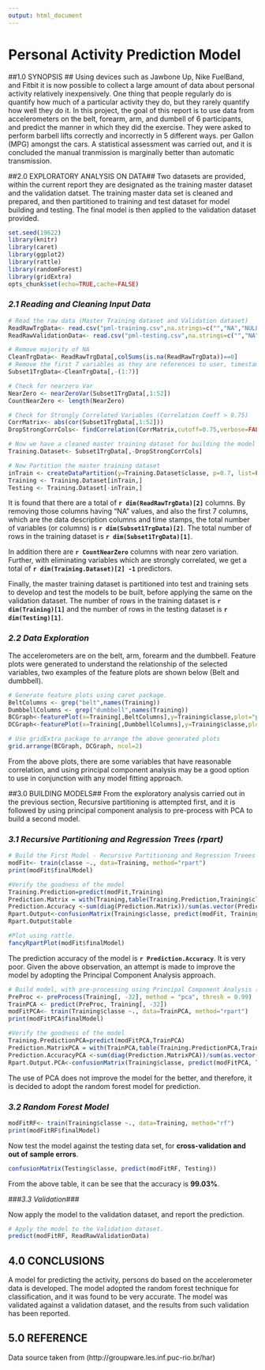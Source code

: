 ```yaml
---
output: html_document
---
```

# **Personal Activity Prediction Model** #


##1.0 SYNOPSIS ##
Using devices such as Jawbone Up, Nike FuelBand, and Fitbit it is now possible to collect a large amount of data about personal activity relatively inexpensively. One thing that people regularly do is quantify how much of a particular activity they do, but they rarely quantify how well they do it. In this project, the goal of this report is to use data from accelerometers on the belt, forearm, arm, and dumbell of 6 participants, and predict the manner in which they did the exercise. They were asked to perform barbell lifts correctly and incorrectly in 5 different ways. per Gallon (MPG) amongst the cars.  A statistical assessment was carried out, and it is concluded the manual tranmission is marginally better than automatic transmission. 

##2.0 EXPLORATORY ANALYSIS ON DATA##
Two datasets are provided, within the current report they are designated as the training master dataset and the validation datset. The training master data set is cleaned and prepared, and then partitioned to training and test dataset for model building and testing.  The final model is then applied to the validation dataset provided.

``` r
set.seed(19622)
library(knitr)
library(caret)
library(ggplot2)
library(rattle)
library(randomForest)
library(gridExtra)
opts_chunk$set(echo=TRUE,cache=FALSE)
```

### *2.1 Reading and Cleaning Input Data* ###

``` r
# Read the raw data (Master Training dataset and Validation dataset)
ReadRawTrgData<- read.csv("pml-training.csv",na.strings=c("","NA","NULL","#DIV/0!"))
ReadRawValidationData<- read.csv("pml-testing.csv",na.strings=c("","NA","NULL","#DIV/0!"))

# Remove majority of NA
CleanTrgData<- ReadRawTrgData[,colSums(is.na(ReadRawTrgData))==0]
# Remove the first 7 variables as they are references to user, timestamp and the windows
Subset1TrgData<-CleanTrgData[,-(1:7)]

# Check for nearzero Var
NearZero <- nearZeroVar(Subset1TrgData[,1:52])
CountNearZero <- length(NearZero) 

# Check for Strongly Correlated Variables (Correlation Coeff > 0.75)
CorrMatrix<- abs(cor(Subset1TrgData[,1:52]))
DropStrongCorrCols<- findCorrelation(CorrMatrix,cutoff=0.75,verbose=FALSE)

# Now we have a cleaned master training dataset for building the model
Training.Dataset<- Subset1TrgData[,-DropStrongCorrCols]

# Now Partition the master training dataset
inTrain <- createDataPartition(y=Training.Dataset$classe, p=0.7, list=FALSE)
Training <- Training.Dataset[inTrain,]
Testing <- Training.Dataset[-inTrain,]
```

It is found that there are a total of **`r dim(ReadRawTrgData)[2]`** columns.  By removing those columns having "NA" values, and also the first 7 columns, which are the data description columns and time stamps, the total number of variables (or columns) is **`r dim(Subset1TrgData)[2]`**. The total number of rows in the training dataset is **`r dim(Subset1TrgData)[1]`**.

In addition there are **`r CountNearZero`** columns with near zero variation.  Further, with eliminating variables which are strongly correlated, we get a total of **`r dim(Training.Dataset)[2] -1`** predictors.

Finally, the master training dataset is partitioned into test and training sets to develop and test the models to be built, before applying the same on the validation dataset.  The number of rows in the training dataset is **`r dim(Training)[1]`** and the number of rows in the testing dataset is **`r dim(Testing)[1]`**.

### *2.2 Data Exploration* ###

The accelerometers are on the belt, arm, forearm and the dumbbell.  Feature plots were generated to understand the relationship of the selected variables, two examples of the feature plots are shown below (Belt and dumbbell).
```r
# Generate feature plots using caret package.
BeltColumns <- grep("belt",names(Training))
DumbbellColumns <- grep("dumbbell",names(Training))
BCGraph<-featurePlot(x=Training[,BeltColumns],y=Training$classe,plot="pairs",alpha=.1, main="Accelerometer on Belt")
DCGraph<-featurePlot(x=Training[,DumbbellColumns],y=Training$classe,plot="pairs",alpha=.1, main="Accelerometer on Dumbbell")

# Use gridExtra package to arrange the above generated plots
grid.arrange(BCGraph, DCGraph, ncol=2)
```                                       

From the above plots, there are some variables that have reasonable correlation, and using principal component analysis may be a good option to use in conjunction with any model fitting approach.

##3.0 BUILDING MODELS##
From the exploratory analysis carried out in the previous section, Recursive partitioning is attempted first, and it is followed by using principal component analysis to pre-process with PCA to build a second model.

### *3.1 Recursive Partitioning and Regression Trees (rpart)* ###

``` r
# Build the First Model - Recursive Partitioning and Regression Treees (rpart)
modFit<- train(classe ~., data=Training, method="rpart")
print(modFit$finalModel)

#Verify the goodness of the model
Training.Prediction=predict(modFit,Training)
Prediction.Matrix = with(Training,table(Training.Prediction,Training$classe))
Prediction.Accuracy <-sum(diag(Prediction.Matrix))/sum(as.vector(Prediction.Matrix))
Rpart.Output<-confusionMatrix(Training$classe, predict(modFit, Training))
Rpart.Output$table

#Plot using rattle.
fancyRpartPlot(modFit$finalModel)
```

The prediction accuracy of the model is **`r Prediction.Accuracy`**. It is very poor.  Given the above observation, an attempt is made to improve the model by adopting the Principal Component Analysis approach.


``` r

# Build model, with pre-processing using Principal Component Analysis (pca)
PreProc <- preProcess(Training[, -32], method = "pca", thresh = 0.99)
TrainPCA <- predict(PreProc, Training[, -32])
modFitPCA<- train(Training$classe ~., data=TrainPCA, method="rpart")
print(modFitPCA$finalModel)

#Verify the goodness of the model
Training.PredictionPCA=predict(modFitPCA,TrainPCA)
Prediction.MatrixPCA = with(TrainPCA,table(Training.PredictionPCA,Training$classe))
Prediction.AccuracyPCA <-sum(diag(Prediction.MatrixPCA))/sum(as.vector(Prediction.MatrixPCA))
Rpart.Output.PCA<-confusionMatrix(Training$classe, predict(modFitPCA, TrainPCA))
```

The use of PCA does not improve the model for the better, and therefore, it is decided to adopt the random forest model for prediction.

### *3.2 Random Forest Model* ###

``` r

modFitRF<- train(Training$classe ~., data=Training, method="rf")
print(modFitRF$finalModel)

```

Now test the model against the testing data set, for **cross-validation and out of sample errors**.
``` r
confusionMatrix(Testing$classe, predict(modFitRF, Testing))

```

From the above table, it can be see that the accuracy is **99.03%**. 
   
###*3.3 Validation*###

Now apply the model to the validation dataset, and report the prediction.

```r
# Apply the model to the Validation dataset.
predict(modFitRF, ReadRawValidationData)
```

## 4.0 CONCLUSIONS ##

A model for predicting the activity, persons do based on the accelerometer data is developed.  The model adopted the random forest technique for classification, and it was found to be very accurate.  The model was validated against a validation dataset, and the results from such validation has been reported. 

## 5.0 REFERENCE ##

Data source taken from (http://groupware.les.inf.puc-rio.br/har)

